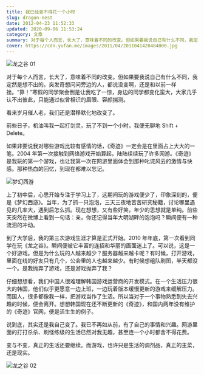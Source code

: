 ```yaml
---
title: 我已经舍不得花一个小时
slug: dragon-nest
date: 2012-04-23 11:52:33
updated: 2020-09-06 11:53:24
category: 文章
summary: 对于每个人而言，长大了，意味着不同的改变。但如果要我说自己有什么不同，我定然是想不出的。突发奇想问问旁边的人，都说没变啊，还是和以前一样挫。
cover: https://cdn.yufan.me/images/2011/04/2011041420484000.jpg
---
```


![龙之谷 01](https://cdn.yufan.me/images/2011/04/2011041520510800.jpg)

<MusicPlayer netease={440114051} />

对于每个人而言，长大了，意味着不同的改变。但如果要我说自己有什么不同，我定然是想不出的。突发奇想问问旁边的人，都说没变啊，还是和以前一样挫。“靠！”寒假的同学聚会倒是让我吃了一惊，身边的同学都变化蛮大，大家几乎认不出彼此，只能通过似曾相识的眉眼、容颜揣测。

看来岁月催人老，我们还是潜移默化地改变了。

前些日子，机油叫我一起打剑灵，玩了不到一个小时，我便无聊地 Shift + Delete。

如果非要说我对哪些游戏比较有感情的话，《奇迹》一定会是在里面占上大大的一笔。2004 年第一次接触到网络游戏开始算起，陆陆续续玩了许多网游。《奇迹》是我玩的第一个游戏，也让我第一次在网游里面体会到那种叱诧风云的激情与快感。那种热血的回忆，到现在都难以忘记。

![梦幻西游](https://cdn.yufan.me/images/2011/04/2011041520580200.jpg)

上了初中后，心思开始专注于学习上了，这期间玩的游戏便少了，印象深刻的，便是《梦幻西游》。当年，为了抓一只泡泡，三天三夜地苦苦研究秘籍，讨论哪里遇见的几率大，遇到后怎么抓。现在想想，又有些好笑，年少的思想就是单纯。前些天突然在微博上看到一句话：亲，你还记得当年大明湖畔的泡泡吗？瞬间便有一种流泪的冲动。

到了大学后，我的第三次游戏生涯才算是正式开始。2010 年年底，第一次看到同学在玩《龙之谷》。瞬间便被它丰富的连招和华丽的画面迷上了。可以说，这是一个好游戏。但是为什么玩的人越来越少？服务器越来越卡呢？有时候，打开游戏，里面在线的好友只有几个，公会里的人也越来越少。有时候想组队刷图，半天都没一个。是我抛弃了游戏，还是游戏抛弃了我？

仔细想想看，我们中国人很难理解韩国游戏运营商的开发模式。在一个生活压力很大的韩国，他们似乎更愿意一边上班，一边玩着版本缓慢更新的游戏来缓解压力。而国人，很多都像我一样，把游戏当作了生活。所以当对于一个事物熟悉到失去兴趣的时候，便会离开。想想韩国现在还不断更新的《奇迹》，和国内两年没有维护的《奇迹》官网，便是活生生的例子。

说到底，其实还是我自己变了。我已不再如从前，有了自己的事情和兴趣。网游里面的打打杀杀、刷怪练级的生活已然对我无趣，甚至连一个小时都舍不得花费。

变与不变，真正的生活还要继续。而游戏，也许只是生活的调剂品，真正的主菜，还是现实。

![龙之谷 02](https://cdn.yufan.me/images/2011/04/2011041522562500.jpg)
